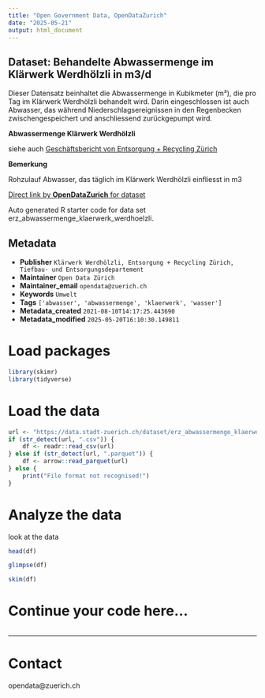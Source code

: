 ```yaml
---
title: "Open Government Data, OpenDataZurich"
date: "2025-05-21"
output: html_document
---
```


## Dataset: Behandelte Abwassermenge im Klärwerk Werdhölzli in m3/d

Dieser Datensatz beinhaltet die Abwassermenge in Kubikmeter (m³), die pro Tag im Klärwerk Werdhölzli behandelt wird. Darin eingeschlossen ist auch Abwasser, das während Niederschlagsereignissen in den Regenbecken zwischengespeichert und anschliessend zurückgepumpt wird. 

**Abwassermenge Klärwerk Werdhölzli**

siehe auch [Geschäftsbericht von Entsorgung + Recycling Zürich](https://www.stadt-zuerich.ch/ted/de/index/entsorgung_recycling.html)

**Bemerkung**

Rohzulauf Abwasser, das täglich im Klärwerk Werdhölzli einfliesst in m3



[Direct link by **OpenDataZurich** for dataset](https://data.stadt-zuerich.ch/dataset/erz_abwassermenge_klaerwerk_werdhoelzli)

Auto generated R starter code for data set erz_abwassermenge_klaerwerk_werdhoelzli.

## Metadata

- **Publisher** `Klärwerk Werdhölzli, Entsorgung + Recycling Zürich, Tiefbau- und Entsorgungsdepartement`
- **Maintainer** `Open Data Zürich`
- **Maintainer_email** `opendata@zuerich.ch`
- **Keywords** `Umwelt`
- **Tags** `['abwasser', 'abwassermenge', 'klaerwerk', 'wasser']`
- **Metadata_created** `2021-08-10T14:17:25.443690`
- **Metadata_modified** `2025-05-20T16:10:30.149811`


# Load packages

```r
library(skimr)
library(tidyverse)
```

# Load the data

```r
url <- "https://data.stadt-zuerich.ch/dataset/erz_abwassermenge_klaerwerk_werdhoelzli/download/erz_abwassermenge_klaerwerk_werdhoelzli_2020.csv"
if (str_detect(url, ".csv")) {
    df <- readr::read_csv(url)
} else if (str_detect(url, ".parquet")) {
    df <- arrow::read_parquet(url)
} else {
    print("File format not recognised!")
}
```

# Analyze the data

look at the data
```r
head(df)
```

```r
glimpse(df)
```

```r
skim(df)
```

# Continue your code here...

```r

```

------------------------------------------------------------------------

# Contact

opendata@zuerich.ch
